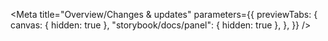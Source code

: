 
<Meta
	title="Overview/Changes & updates"
	parameters={{
		previewTabs: {
			canvas: { hidden: true },
			"storybook/docs/panel": { hidden: true },
		},
	}}
/>

